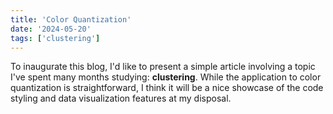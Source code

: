 ```yaml
---
title: 'Color Quantization'
date: '2024-05-20'
tags: ['clustering']
---
```


To inaugurate this blog, I'd like to present a simple article involving a topic I've spent
many months studying: **clustering**. While the application to color quantization is
straightforward, I think it will be a nice showcase of the code styling and data 
visualization features at my disposal.

